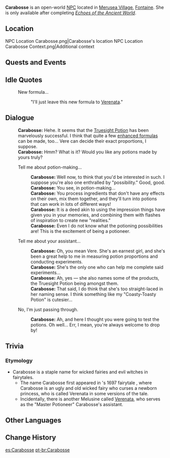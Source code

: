 {{Meta
<!-- Remove this template after adding the missing info -->
|missing_NPC_profile  = yes
}}
{{Character Infobox
|type             = Open-World NPC
|group            = Melusine
|image            = NPC Carabosse.png
|realname         = <!-- Optional, if different from in-game name -->
|deceased         = <!-- Past (for deceased prior to events of the game) or free response -->
|region           = Fontaine
|location         = Fontaine
|affiliation      = 
|title            = Master Potioneer

|ancestry         = <!-- Clan/family -->
|father           = 
|mother           = 
|spouse           = 
|sibling          = 
|child            = 
|relative         = 

|voiceEN          = 
|voiceCN          = 
|voiceJP          = 
|voiceKR          = 
|dialoguereward   = 
}}
'''Carabosse''' is an open-world [[NPC]] located in [[Merusea Village]], [[Fontaine]]. She is only available after completing ''[[Echoes of the Ancient World]]''.
<!-- Following a certain dialogue branch for the first time gives the player AMOUNT_AS_WORD [[Item]]. -->

==Location==
<gallery>
NPC Location Carabosse.png|Carabosse's location
NPC Location Carabosse Context.png|Additional context
</gallery>
<!--
==Profile==
Detailed story/lore information goes here.
''(To be added.)''

===Appearance===
Keep appearance section short and concise. Limit to 2 paragraphs with 3-4 sentences each.
''(To be added.)''
-->
==Quests and Events==
{{Quests and Events}}

==Idle Quotes==
{{Dialogue Start}}
: {{DIcon|Idle}} New formula...
:: {{A|VO Carabosse 01.ogg}} "I'll just leave this new formula to [[Verenata]]."
{{Dialogue End}}

==Dialogue==
{{Dialogue Start}}
:'''Carabosse:''' Hehe. It seems that the [["Hey, This Isn't Pumpkin Soup..."|Truesight Potion]] has been marvelously successful. I think that quite a few [[Enhanced "Truesight Potion"|enhanced formulas]] can be made, too... Vere can decide their exact proportions, I suppose.
:'''Carabosse:''' Hmm? What is it? Would you like any potions made by yours truly?
:{{DIcon}} Tell me about potion-making...
::'''Carabosse:''' Well now, to think that you'd be interested in such. I suppose you're also one enthralled by "possibility." Good, good.
::'''Carabosse:''' You see, in potion-making...
::'''Carabosse:''' You process ingredients that don't have any effects on their own, mix them together, and they'll turn into potions that can work in lots of different ways!
::'''Carabosse:''' It is a deed akin to using the impression things have given you in your memories, and combining them with flashes of inspiration to create new "realities."
::'''Carabosse:''' Even I do not know what the potioning possibilities are! This is the excitement of being a potioneer.
:{{DIcon}} Tell me about your assistant...
::'''Carabosse:''' Oh, you mean Vere. She's an earnest girl, and she's been a great help to me in measuring potion proportions and conducting experiments.
::'''Carabosse:''' She's the only one who can help me complete said experiments...
::'''Carabosse:''' Ah, yes &mdash; she also names some of the products, the Truesight Potion being amongst them.
::'''Carabosse:''' That said, I do think that she's too straight-laced in her naming sense. I think something like my "Coasty-Toasty Potion" is cutesier...
:{{DIcon}} No, I'm just passing through.
::'''Carabosse:''' Ah, and here I thought you were going to test the potions. Oh well... Err, I mean, you're always welcome to drop by!
{{Dialogue End}}
<!--
==Event Dialogue==
===Event Name===
{{Dialogue Start}}
:'''Carabosse:'''
{{Dialogue End}}
-->
==Trivia==
===Etymology===
* Carabosse is a staple name for wicked fairies and evil witches in fairytales.
** The name Carabosse first appeared in {{w|Madame d'Aulnoy}}'s 1697 fairytale ''{{w|The Princess Mayblossom}}'', where Carabosse is an ugly and old wicked fairy who curses a newborn princess, who is called Verenata in some versions of the tale.
** Incidentally, there is another Melusine called [[Verenata]], who serves as the "Master Potioneer" Carabosse's assistant.

==Other Languages==
{{Other Languages|default_hidden=1
|en      = Carabosse
|zhs     = 卡莉珀丝
|zhs_rm  = Kǎlìpòsī
|zht     = 卡莉珀絲
|zht_rm  = Kǎlìpòsī
|ja      = カラボス
|ja_rm   = Karabosu
|ko      = 카라보스
|es      = Carabosse
|fr      = Carabosse
|ru      = Карабос
|th      = Carabosse
|vi      = Carabosse
|de      = Carabosse
|id      = Carabosse
|pt      = Carabosse
|tr      = Carabosse
|it      = Carabosse
}}

==Change History==
{{Change History|4.0}}
<!--
==References==
{{Reflist}}
-->

[[es:Carabosse]]
[[pt-br:Carabosse]]